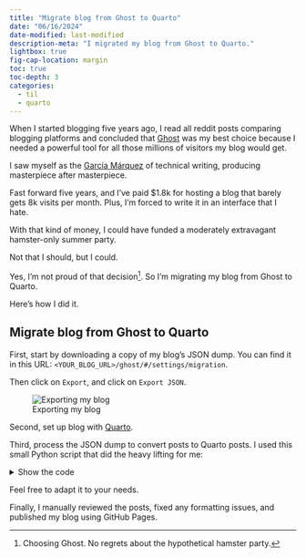 ```yaml
---
title: "Migrate blog from Ghost to Quarto"
date: "06/16/2024"
date-modified: last-modified
description-meta: "I migrated my blog from Ghost to Quarto."
lightbox: true
fig-cap-location: margin
toc: true
toc-depth: 3
categories:
  - til
  - quarto
---
```


When I started blogging five years ago, I read all reddit posts comparing blogging platforms and concluded that [Ghost](https://ghost.org/) was my best choice because I needed a powerful tool for all those millions of visitors my blog would get.

I saw myself as the [García Márquez](https://es.wikipedia.org/wiki/Gabriel_Garc%C3%ADa_M%C3%A1rquez) of technical writing, producing masterpiece after masterpiece.

Fast forward five years, and I've paid $1.8k for hosting a blog that barely gets 8k visits per month. Plus, I'm forced to write it in an interface that I hate.

With that kind of money, I could have funded a moderately extravagant hamster-only summer party.

Not that I should, but I could.

Yes, I'm not proud of that decision^[Choosing Ghost. No regrets about the hypothetical hamster party.]. So I'm migrating my blog from Ghost to Quarto.

Here's how I did it.

## Migrate blog from Ghost to Quarto

First, start by downloading a copy of my blog's JSON dump. You can find it in this URL: `<YOUR_BLOG_URL>/ghost/#/settings/migration`.

Then click on `Export`, and click on `Export JSON`.

![Exporting my blog](images/ghost-export.png)

Second, set up blog with [Quarto](https://quarto.org/).

Third, process the JSON dump to convert posts to Quarto posts. I used this small Python script that did the heavy lifting for me:

<details>
<summary> Show the code </summary>
```python
import json
import os
from datetime import datetime

import requests
from bs4 import BeautifulSoup
from markdownify import markdownify as md

BLOG_URL = "https://dylancastillo.co"
BLOG_JSON_DUMP = "../dylan-castillo.ghost.2024-05-28-10-39-09.json"
BLOG_AUTHOR_NAME = "Dylan Castillo"

def download_images(markdown_content, post_slug):
soup = BeautifulSoup(markdown_content, "html.parser")
images = soup.find_all("img")
if images:
os.makedirs(post_slug, exist_ok=True)
for img in images:
img_url_raw = img["src"]
img_url = img_url_raw.replace("__GHOST_URL__", BLOG_URL)
img_name = os.path.basename(img_url)
response = requests.get(img_url, stream=True)
if response.status_code == 200:
print(f"Downloading image: {img_url} to {post_slug}/{img_name}")
with open(os.path.join(post_slug, img_name), "wb") as f:
f.write(response.content)
markdown_content = markdown_content.replace(
img_url_raw, os.path.join(post_slug, img_name)
)
else:
print(f"Failed to download image: {img_url}")
return markdown_content

def process_posts(data):
posts = data["db"][0]["data"]["posts"]
for post in posts:
print("Processing post:", post["title"])
title = post["title"]
description = post["custom_excerpt"]
author = BLOG_AUTHOR_NAME
date = (
datetime.strptime(post["published_at"], "%Y-%m-%dT%H:%M:%S.%fZ").strftime(
"%m/%d/%Y"
)
if post["published_at"]
else ""
)
date_modified = (
datetime.strptime(post["updated_at"], "%Y-%m-%dT%H:%M:%S.%fZ").strftime(
"%m/%d/%Y"
)
if post["updated_at"]
else ""
)

        # Convert HTML content to Markdown
        markdown_content = download_images(
            post["html"] if post["html"] else "", post["slug"]
        )
        markdown_content = md(markdown_content, code_language="python")
        markdown_content = markdown_content.replace("__GHOST_URL__", BLOG_URL)
        markdown_content = f"""---\ntitle: "{title}"\ndescription: "{description}"\nauthor: "{author}"\ndate: "{date}"\ndate-modified: "{date_modified}"\n---\n\n{markdown_content}"""

        # Save the markdown content to a file
        filename = f"{post['slug']}.md"
        with open(filename, "w", encoding="utf-8") as file:
            file.write(markdown_content)

if __name__ == "__main__":
with open(BLOG_JSON_DUMP) as file:
data = json.load(file)
process_posts(data)
```
</details>

Feel free to adapt it to your needs.

Finally, I manually reviewed the posts, fixed any formatting issues, and published my blog using GitHub Pages.
